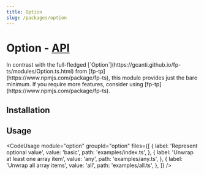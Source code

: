 ```yaml
---
title: Option
slug: /packages/option
---
```



# Option - [API](/api/option)

<PackageDescription name="option">
  In contrast with the full-fledged [`Option<T>`](https://gcanti.github.io/fp-ts/modules/Option.ts.html) from [fp-tp](https://www.npmjs.com/package/fp-ts), this module provides just the bare minimum. If you require more features, consider using [fp-tp](https://www.npmjs.com/package/fp-ts).
</PackageDescription>

## Installation

<InstallSection name="option" />

## Usage

<CodeUsage
  module="option"
  groupId="option"
  files={[
    {
      label: 'Represent optional value',
      value: 'basic',
      path: 'examples/index.ts',
    },
    {
      label: 'Unwrap at least one array item',
      value: 'any',
      path: 'examples/any.ts',
    },
    {
      label: 'Unwrap all array items',
      value: 'all',
      path: 'examples/all.ts',
    },
  ]}
/>
